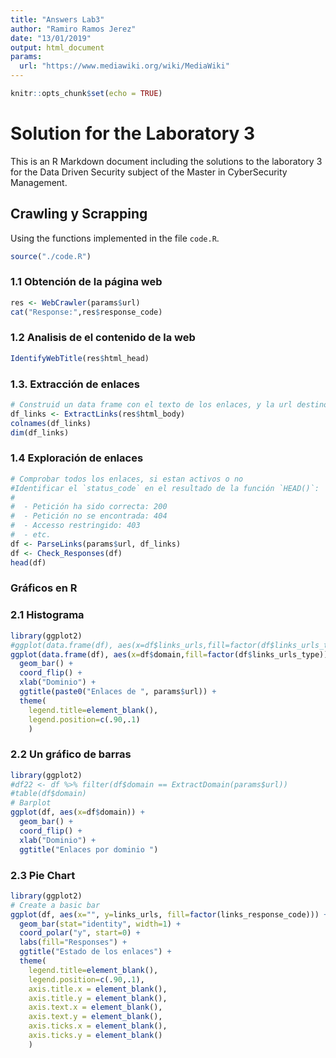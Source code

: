 ```yaml
---
title: "Answers Lab3"
author: "Ramiro Ramos Jerez"
date: "13/01/2019"
output: html_document
params:
  url: "https://www.mediawiki.org/wiki/MediaWiki"
---
```


```r
knitr::opts_chunk$set(echo = TRUE)
```

# Solution for the Laboratory 3

This is an R Markdown document including the solutions to the laboratory 3 for the Data Driven Security subject of the Master in CyberSecurity Management.


## Crawling y Scrapping

Using the functions implemented in the file `code.R`.

```r
source("./code.R")
```


### 1.1 Obtención de la página web

```r
res <- WebCrawler(params$url)
cat("Response:",res$response_code)
```


### 1.2 Analisis de el contenido de la web

```r
IdentifyWebTitle(res$html_head)
```


### 1.3.	Extracción de enlaces 


```r
# Construid un data frame con el texto de los enlaces, y la url destino.
df_links <- ExtractLinks(res$html_body)
colnames(df_links)
dim(df_links)
```


### 1.4 Exploración de enlaces

```r
# Comprobar todos los enlaces, si estan activos o no
#Identificar el `status_code` en el resultado de la función `HEAD()`:
#
#  - Petición ha sido correcta: 200
#  - Petición no se encontrada: 404
#  - Accesso restringido: 403
#  - etc.
df <- ParseLinks(params$url, df_links)
df <- Check_Responses(df)
head(df)
```

### Gráficos en R

### 2.1	Histograma

```r
library(ggplot2)
#ggplot(data.frame(df), aes(x=df$links_urls,fill=factor(df$links_urls_type)))  +
ggplot(data.frame(df), aes(x=df$domain,fill=factor(df$links_urls_type)))  +
  geom_bar() +
  coord_flip() +
  xlab("Dominio") + 
  ggtitle(paste0("Enlaces de ", params$url)) +   
  theme(
    legend.title=element_blank(),
    legend.position=c(.90,.1)
    )
```

### 2.2	Un gráfico de barras

```r
library(ggplot2)
#df22 <- df %>% filter(df$domain == ExtractDomain(params$url))
#table(df$domain)
# Barplot
ggplot(df, aes(x=df$domain)) + 
  geom_bar() +
  coord_flip() +
  xlab("Dominio") + 
  ggtitle("Enlaces por dominio ") 
```

### 2.3 Pie Chart

```r
library(ggplot2)
# Create a basic bar
ggplot(df, aes(x="", y=links_urls, fill=factor(links_response_code))) + 
  geom_bar(stat="identity", width=1) + 
  coord_polar("y", start=0) + 
  labs(fill="Responses") + 
  ggtitle("Estado de los enlaces") +
  theme(
    legend.title=element_blank(),
    legend.position=c(.90,.1),
    axis.title.x = element_blank(), 
    axis.title.y = element_blank(), 
    axis.text.x = element_blank(), 
    axis.text.y = element_blank(),
    axis.ticks.x = element_blank(), 
    axis.ticks.y = element_blank()
    )
```


